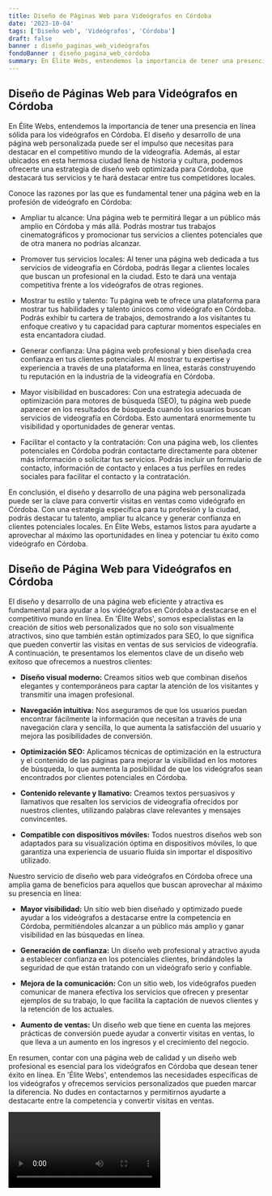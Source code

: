 ```yaml
---
title: Diseño de Páginas Web para Videógrafos en Córdoba
date: '2023-10-04'
tags: ['Diseño web', 'Videógrafos', 'Córdoba']
draft: false
banner : diseño_paginas_web_videógrafos
fondoBanner : diseño_pagina_web_córdoba
summary: En Élite Webs, entendemos la importancia de tener una presencia en línea sólida para los videógrafos en Córdoba. El diseño y desarrollo de una página web personalizada puede ser el impulso que necesitas para destacar en el competitivo mundo de la videografía. Además, al estar ubicados en esta hermosa ciudad llena de historia y cultura, podemos ofrecerte una estrategia de diseño web optimizada para Córdoba, que destacará tus servicios y te hará destacar entre tus competidores locales.
---
```


## Diseño de Páginas Web para Videógrafos en Córdoba

En Élite Webs, entendemos la importancia de tener una presencia en línea sólida para los videógrafos en Córdoba. El diseño y desarrollo de una página web personalizada puede ser el impulso que necesitas para destacar en el competitivo mundo de la videografía. Además, al estar ubicados en esta hermosa ciudad llena de historia y cultura, podemos ofrecerte una estrategia de diseño web optimizada para Córdoba, que destacará tus servicios y te hará destacar entre tus competidores locales.

Conoce las razones por las que es fundamental tener una página web en la profesión de videógrafo en Córdoba:

- Ampliar tu alcance: Una página web te permitirá llegar a un público más amplio en Córdoba y más allá. Podrás mostrar tus trabajos cinematográficos y promocionar tus servicios a clientes potenciales que de otra manera no podrías alcanzar.

- Promover tus servicios locales: Al tener una página web dedicada a tus servicios de videografía en Córdoba, podrás llegar a clientes locales que buscan un profesional en la ciudad. Esto te dará una ventaja competitiva frente a los videógrafos de otras regiones.

- Mostrar tu estilo y talento: Tu página web te ofrece una plataforma para mostrar tus habilidades y talento únicos como videógrafo en Córdoba. Podrás exhibir tu cartera de trabajos, demostrando a los visitantes tu enfoque creativo y tu capacidad para capturar momentos especiales en esta encantadora ciudad.

- Generar confianza: Una página web profesional y bien diseñada crea confianza en tus clientes potenciales. Al mostrar tu expertise y experiencia a través de una plataforma en línea, estarás construyendo tu reputación en la industria de la videografía en Córdoba.

- Mayor visibilidad en buscadores: Con una estrategia adecuada de optimización para motores de búsqueda (SEO), tu página web puede aparecer en los resultados de búsqueda cuando los usuarios buscan servicios de videografía en Córdoba. Esto aumentará enormemente tu visibilidad y oportunidades de generar ventas.

- Facilitar el contacto y la contratación: Con una página web, los clientes potenciales en Córdoba podrán contactarte directamente para obtener más información o solicitar tus servicios. Podrás incluir un formulario de contacto, información de contacto y enlaces a tus perfiles en redes sociales para facilitar el contacto y la contratación.

En conclusión, el diseño y desarrollo de una página web personalizada puede ser la clave para convertir visitas en ventas como videógrafo en Córdoba. Con una estrategia específica para tu profesión y la ciudad, podrás destacar tu talento, ampliar tu alcance y generar confianza en clientes potenciales locales. En Élite Webs, estamos listos para ayudarte a aprovechar al máximo las oportunidades en línea y potenciar tu éxito como videógrafo en Córdoba.

<GifSeo />

<Cta />

## Diseño de Página Web para Videógrafos en Córdoba

El diseño y desarrollo de una página web eficiente y atractiva es fundamental para ayudar a los videógrafos en Córdoba a destacarse en el competitivo mundo en línea. En 'Élite Webs', somos especialistas en la creación de sitios web personalizados que no solo son visualmente atractivos, sino que también están optimizados para SEO, lo que significa que pueden convertir las visitas en ventas de sus servicios de videografía. A continuación, te presentamos los elementos clave de un diseño web exitoso que ofrecemos a nuestros clientes:

- **Diseño visual moderno:** Creamos sitios web que combinan diseños elegantes y contemporáneos para captar la atención de los visitantes y transmitir una imagen profesional.

- **Navegación intuitiva:** Nos aseguramos de que los usuarios puedan encontrar fácilmente la información que necesitan a través de una navegación clara y sencilla, lo que aumenta la satisfacción del usuario y mejora las posibilidades de conversión.

- **Optimización SEO:** Aplicamos técnicas de optimización en la estructura y el contenido de las páginas para mejorar la visibilidad en los motores de búsqueda, lo que aumenta la posibilidad de que los videógrafos sean encontrados por clientes potenciales en Córdoba.

- **Contenido relevante y llamativo:** Creamos textos persuasivos y llamativos que resalten los servicios de videografía ofrecidos por nuestros clientes, utilizando palabras clave relevantes y mensajes convincentes.

- **Compatible con dispositivos móviles:** Todos nuestros diseños web son adaptados para su visualización óptima en dispositivos móviles, lo que garantiza una experiencia de usuario fluida sin importar el dispositivo utilizado.

Nuestro servicio de diseño web para videógrafos en Córdoba ofrece una amplia gama de beneficios para aquellos que buscan aprovechar al máximo su presencia en línea:

- **Mayor visibilidad:** Un sitio web bien diseñado y optimizado puede ayudar a los videógrafos a destacarse entre la competencia en Córdoba, permitiéndoles alcanzar a un público más amplio y ganar visibilidad en las búsquedas en línea.

- **Generación de confianza:** Un diseño web profesional y atractivo ayuda a establecer confianza en los potenciales clientes, brindándoles la seguridad de que están tratando con un videógrafo serio y confiable.

- **Mejora de la comunicación:** Con un sitio web, los videógrafos pueden comunicar de manera efectiva los servicios que ofrecen y presentar ejemplos de su trabajo, lo que facilita la captación de nuevos clientes y la retención de los actuales.

- **Aumento de ventas:** Un diseño web que tiene en cuenta las mejores prácticas de conversión puede ayudar a convertir visitas en ventas, lo que lleva a un aumento en los ingresos y el crecimiento del negocio.

En resumen, contar con una página web de calidad y un diseño web profesional es esencial para los videógrafos en Córdoba que desean tener éxito en línea. En 'Élite Webs', entendemos las necesidades específicas de los videógrafos y ofrecemos servicios personalizados que pueden marcar la diferencia. No dudes en contactarnos y permitirnos ayudarte a destacarte entre la competencia y convertir visitas en ventas.

<Video />

<CtaBot job='Videógrafos' city='Córdoba'/>

<Gmaps query='Córdoba+españa+maps' />